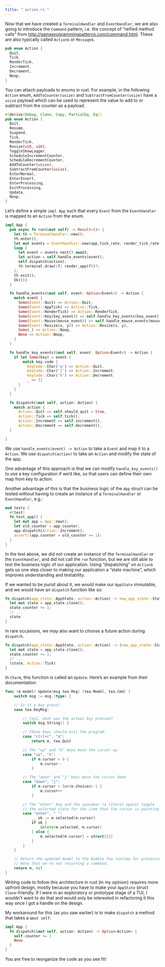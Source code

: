 ```yaml
---
title: "`action.rs`"
---
```


Now that we have created a `TerminalHandler` and `EventHandler`, we are also going to introduce the `Command` pattern, i.e. the concept of "reified method calls" from <http://gameprogrammingpatterns.com/command.html>.
These are also typically called `Action`s or `Message`s.

```rust
pub enum Action {
  Quit,
  Tick,
  RenderTick,
  Increment,
  Decrement,
  Noop,
}
```

::: callout-tip

You can attach payloads to enums in rust.
For example, in the following `Action` enum, `AddToCounter(usize)` and `SubtractFromCounter(usize)` have a `usize` payload which can be used to represent the value to add to or subtract from the counter as a payload.

```rust
#[derive(Debug, Clone, Copy, PartialEq, Eq)]
pub enum Action {
  Quit,
  Resume,
  Suspend,
  Tick,
  RenderTick,
  Resize(u16, u16),
  ToggleShowLogger,
  ScheduleIncrementCounter,
  ScheduleDecrementCounter,
  AddToCounter(usize),
  SubtractFromCounter(usize),
  EnterNormal,
  EnterInsert,
  EnterProcessing,
  ExitProcessing,
  Update,
  Noop,
}
```

:::

Let's define a simple `impl App` such that every `Event` from the `EventHandler` is mapped to an `Action` from the enum.

```rust
impl App {
  pub async fn run(&mut self) -> Result<()> {
    let th = TerminalHandler::new();
    th.enter();
    let mut events = EventHandler::new(app_tick_rate, render_tick_rate);
    loop {
      let event = events.next().await;
      let action = self.handle_events(event);
      self.dispatch(action);
      th.terminal.draw(|f| render_app(f))?;
    };
    th.exit();
    Ok(())
  }

  fn handle_events(&mut self, event: Option<Event>) -> Action {
    match event {
      Some(Event::Quit) => Action::Quit,
      Some(Event::AppTick) => Action::Tick,
      Some(Event::RenderTick) => Action::RenderTick,
      Some(Event::Key(key_event)) => self.handle_key_events(key_event),
      Some(Event::Mouse(mouse_event)) => self.handle_mouse_events(mouse_event),
      Some(Event::Resize(x, y)) => Action::Resize(x, y),
      Some(_) => Action::Noop,
      None => Action::Noop,
    }
  }

  fn handle_key_events(&mut self, event: Option<Event>) -> Action {
    if let Some(key) = event {
        match key.code {
          KeyCode::Char('q') => Action::Quit,
          KeyCode::Char('j') => Action::Increment,
          KeyCode::Char('k') => Action::Decrement
          _ => {}
      }
    }
  }

  fn dispatch(&mut self, action: Action) {
    match action {
      Action::Quit => self.should_quit = true,
      Action::Tick => self.tick(),
      Action::Increment => self.increment(),
      Action::Decrement => self.decrement(),
  }

}
```

We use `handle_events(event) -> Action` to take a `Event` and map it to a `Action`.
We use `dispatch(action)` to take an `Action` and modify the state of the app.

One advantage of this approach is that we can modify `handle_key_events()` to use a key configuration if we'd like, so that users can define their own map from key to action.

Another advantage of this is that the business logic of the `App` struct can be tested without having to create an instance of a `TerminalHandler` or `EventHandler`, e.g.:

```rust
mod tests {
  #[test]
  fn test_app() {
    let mut app = App::new();
    let old_counter = app.counter;
    app.dispatch(Action::Increment);
    assert!(app.counter = old_counter += 1);
  }
}
```

In the test above, we did not create an instance of the `TerminalHandler` or the `EventHandler`, and did not call the `run` function, but we are still able to test the business logic of our application.
Using "dispatching" on `Action`s gets us one step closer to making our application a "state machine", which improves understanding and testability.

If we wanted to be purist about it, we would make our `AppState` immutable, and we would have an `dispatch` function like so:

```rust
fn dispatch(app_state::AppState, action::Action) -> new_app_state::State {
  let mut state = app_state.clone();
  state.counter += 1;
  // ...
  state
}
```

In rare occasions, we may also want to choose a future action during `dispatch`.

```rust
fn dispatch(app_state::AppState, action::Action) -> (new_app_state::State, Option<action::Action>) {
  let mut state = app_state.clone();
  state.counter += 1;
  // ...
  (state, Action::Tick)
}
```

::: callout-note
In `Charm`, this function is called an `Update`. Here's an example from their documentation:

```go
func (m model) Update(msg tea.Msg) (tea.Model, tea.Cmd) {
    switch msg := msg.(type) {

    // Is it a key press?
    case tea.KeyMsg:

        // Cool, what was the actual key pressed?
        switch msg.String() {

        // These keys should exit the program.
        case "ctrl+c", "q":
            return m, tea.Quit

        // The "up" and "k" keys move the cursor up
        case "up", "k":
            if m.cursor > 0 {
                m.cursor--
            }

        // The "down" and "j" keys move the cursor down
        case "down", "j":
            if m.cursor < len(m.choices)-1 {
                m.cursor++
            }

        // The "enter" key and the spacebar (a literal space) toggle
        // the selected state for the item that the cursor is pointing at.
        case "enter", " ":
            _, ok := m.selected[m.cursor]
            if ok {
                delete(m.selected, m.cursor)
            } else {
                m.selected[m.cursor] = struct{}{}
            }
        }
    }

    // Return the updated model to the Bubble Tea runtime for processing.
    // Note that we're not returning a command.
    return m, nil
}
```

:::

Writing code to follow this architecture in rust (in my opinion) requires more upfront design, mostly because you have to make your `AppState` struct `Clone`-friendly.
If I were in an exploratory or prototype stage of a TUI, I wouldn't want to do that and would only be interested in refactoring it this way once I got a handle on the design.

My workaround for this (as you saw earlier) is to make `dispatch` a method that takes a `&mut self`:

```rust
impl App {
  fn dispatch(&mut self, action: Action) -> Option<Action> {
    self.counter += 1
    None
  }
}
```

You are free to reorganize the code as you see fit!

